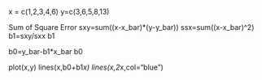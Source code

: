 x = c(1,2,3,4,6)
y=c(3,6,5,8,13)

Sum of Square Error
sxy=sum((x-x_bar)*(y-y_bar))
ssx=sum((x-x_bar)^2)
b1=sxy/sxx
b1

b0=y_bar-b1*x_bar
b0

plot(x,y)
lines(x,b0+b1*x)
lines(x,2*x,col="blue")